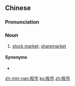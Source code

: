 ==Chinese==
{{zh-forms}}

===Pronunciation===
{{zh-pron
|m=gǔshì
|c=gu2 si5
|mn=kó͘-chhī
|cat=n
}}

===Noun===
{{zh-noun}}

# [[stock market]]; [[sharemarket]]

====Synonyms====
* {{zh-l|股票市場}}

[[zh-min-nan:股市]]
[[ko:股市]]
[[zh:股市]]